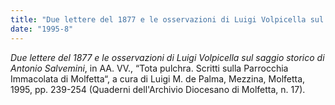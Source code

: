 ```yaml
---
title: "Due lettere del 1877 e le osservazioni di Luigi Volpicella sul saggio storico di Antonio Salvemini"
date: "1995-8"
---
```


_Due lettere del 1877 e le osservazioni di Luigi Volpicella sul saggio storico di Antonio Salvemini_, in AA. VV., “Tota pulchra. Scritti sulla Parrocchia Immacolata di Molfetta“, a cura di Luigi M. de Palma, Mezzina, Molfetta, 1995, pp. 239-254 (Quaderni dell'Archivio Diocesano di Molfetta, n. 17).
